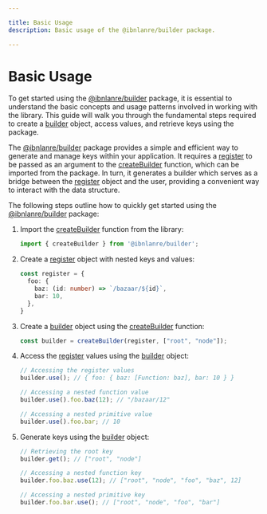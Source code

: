 ---

title: Basic Usage
description: Basic usage of the @ibnlanre/builder package.

---

# Basic Usage

To get started using the [@ibnlanre/builder][1] package, it is essential to understand the basic concepts and usage patterns involved in working with the library. This guide will walk you through the fundamental steps required to create a [builder][3] object, access values, and retrieve keys using the package.

The [@ibnlanre/builder][1] package provides a simple and efficient way to generate and manage keys within your application. It requires a [register][4] to be passed as an argument to the [createBuilder][2] function, which can be imported from the package. In turn, it generates a builder which serves as a bridge between the [register][4] object and the user, providing a convenient way to interact with the data structure.

The following steps outline how to quickly get started using the [@ibnlanre/builder][1] package:

1. Import the [createBuilder][2] function from the library:

    ```typescript
    import { createBuilder } from '@ibnlanre/builder';
    ```

2. Create a [register][4] object with nested keys and values:

    ```typescript
    const register = {
      foo: {
        baz: (id: number) => `/bazaar/${id}`,
        bar: 10,
      },
    }
    ```

3. Create a [builder][3] object using the [createBuilder][2] function:

    ```typescript
    const builder = createBuilder(register, ["root", "node"]);
    ```

4. Access the [register][4] values using the [builder][3] object:

    ```typescript
    // Accessing the register values
    builder.use(); // { foo: { baz: [Function: baz], bar: 10 } }

    // Accessing a nested function value
    builder.use().foo.baz(12); // "/bazaar/12"

    // Accessing a nested primitive value
    builder.use().foo.bar; // 10
    ```

5. Generate keys using the [builder][3] object:

    ```typescript
    // Retrieving the root key
    builder.get(); // ["root", "node"]

    // Accessing a nested function key
    builder.foo.baz.use(12); // ["root", "node", "foo", "baz", 12]

    // Accessing a nested primitive key
    builder.foo.bar.use(); // ["root", "node", "foo", "bar"]
    ```

[1]: /getting-started
[2]: /core-concepts/create-builder
[3]: /core-concepts/builder-object
[4]: /core-concepts/registers
